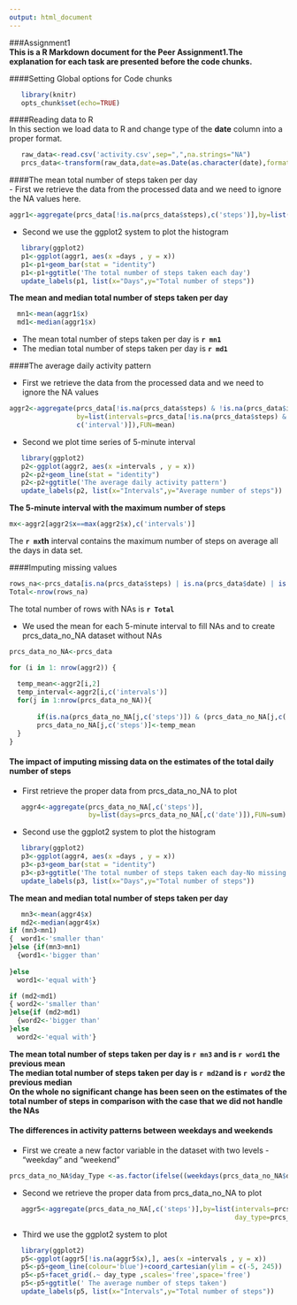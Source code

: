 ```yaml
---
output: html_document
---
```


###Assignment1  
**This is a R Markdown document for the Peer Assignment1.The explanation for each task are presented before the code chunks.** 
    
   
####Setting Global options for Code chunks  
    
```r
   library(knitr)  
   opts_chunk$set(echo=TRUE)
```

####Reading data to R  
  In this section we load data to R and change type of the **date** column into a proper format.  
     
```r
   raw_data<-read.csv('activity.csv',sep=",",na.strings="NA")
   prcs_data<-transform(raw_data,date=as.Date(as.character(date),format="%Y-%m-%d"))
```

####The mean total number of steps taken per day   
- First we retrieve the data from the processed data and we need to ignore the NA values here.  
```r
aggr1<-aggregate(prcs_data[!is.na(prcs_data$steps),c('steps')],by=list(days=prcs_data[!is.na(prcs_data$steps),                          c('date')]),FUN=sum)

```
- Second we use the ggplot2 system to plot the histogram  
```r
   library(ggplot2)
   p1<-ggplot(aggr1, aes(x =days , y = x)) 
   p1<-p1+geom_bar(stat = "identity")
   p1<-p1+ggtitle('The total number of steps taken each day')
   update_labels(p1, list(x="Days",y="Total number of steps"))
```

**The mean and median total number of steps taken per day**
```r
  mn1<-mean(aggr1$x)
  md1<-median(aggr1$x)
```
- The mean total number of steps taken per day is **`r mn1`**   
- The median total number of steps taken per day is **`r md1`**    

####The average daily activity pattern      
  
- First we retrieve the data from the processed data and we need to ignore the NA values    
```r
aggr2<-aggregate(prcs_data[!is.na(prcs_data$steps) & !is.na(prcs_data$interval),c('steps')],
                 by=list(intervals=prcs_data[!is.na(prcs_data$steps) & !is.na(prcs_data$interval),
                 c('interval')]),FUN=mean)
```
- Second we plot time series of 5-minute interval    
```r
   library(ggplot2)
   p2<-ggplot(aggr2, aes(x =intervals , y = x)) 
   p2<-p2+geom_line(stat = "identity")
   p2<-p2+ggtitle('The average daily activity pattern')
   update_labels(p2, list(x="Intervals",y="Average number of steps"))
```

**The 5-minute interval with the maximum number of steps**  

```r
mx<-aggr2[aggr2$x==max(aggr2$x),c('intervals')]
```

The **`r mx`th** interval  contains the maximum number of steps on average all the days in data set.  

####Imputing missing values

```r
rows_na<-prcs_data[is.na(prcs_data$steps) | is.na(prcs_data$date) | is.na(prcs_data$interval),  ]
Total<-nrow(rows_na)
```
The total number of rows with NAs is **`r Total`**   

- We used the mean for each 5-minute interval to fill NAs and to create prcs_data_no_NA dataset without NAs

```r
prcs_data_no_NA<-prcs_data

for (i in 1: nrow(aggr2)) {
  
  temp_mean<-aggr2[i,2]
  temp_interval<-aggr2[i,c('intervals')]
  for(j in 1:nrow(prcs_data_no_NA)){
    
       if(is.na(prcs_data_no_NA[j,c('steps')]) & (prcs_data_no_NA[j,c('interval')]==temp_interval))
       prcs_data_no_NA[j,c('steps')]<-temp_mean
  }
}

```

#### The impact of imputing missing data on the estimates of the total daily number of steps  

- First retrieve  the proper data from prcs_data_no_NA to plot  
```r

   aggr4<-aggregate(prcs_data_no_NA[,c('steps')],
                    by=list(days=prcs_data_no_NA[,c('date')]),FUN=sum)

```

- Second use the ggplot2 system to plot the histogram  
```r
   library(ggplot2)
   p3<-ggplot(aggr4, aes(x =days , y = x)) 
   p3<-p3+geom_bar(stat = "identity")
   p3<-p3+ggtitle('The total number of steps taken each day-No missing value')
   update_labels(p3, list(x="Days",y="Total number of steps"))
```

**The mean and median total number of steps taken per day**

```r
   mn3<-mean(aggr4$x)
   md2<-median(aggr4$x)
if (mn3<mn1) 
{  word1<-'smaller than'
}else {if(mn3>mn1)
  {word1<-'bigger than'
  
}else
  word1<-'equal with'}

if (md2<md1)
{ word2<-'smaller than'
}else{if (md2>md1)
  {word2<-'bigger than'
}else
  word2<-'equal with'}

```
**The mean total number of steps taken per day is `r mn3` and is `r word1`  the previous mean **    
**The median total number of steps taken per day is `r md2 `and is `r word2`  the previous median**  
**On the whole no significant change has been seen on the estimates of the total number of steps in comparison with the case that we did not handle the NAs**


#### The differences in activity patterns between weekdays and weekends

- First we create a new factor variable in the dataset with two levels - "weekday" and "weekend" 

```r
prcs_data_no_NA$day_Type <-as.factor(ifelse((weekdays(prcs_data_no_NA$date,T) %in% c('Sat','Sun')),'weekend','weekday'))
```

- Second we retrieve  the proper data from prcs_data_no_NA to plot
```r
   aggr5<-aggregate(prcs_data_no_NA[,c('steps')],by=list(intervals=prcs_data_no_NA[,c('interval')],
                                                         day_type=prcs_data_no_NA[,c('day_Type')]),FUN=mean)
```

- Third we use the ggplot2 system to plot 
```r
   library(ggplot2)
   p5<-ggplot(aggr5[!is.na(aggr5$x),], aes(x =intervals , y = x)) 
   p5<-p5+geom_line(colour='blue')+coord_cartesian(ylim = c(-5, 245))
   p5<-p5+facet_grid(.~ day_type ,scales='free',space='free') 
   p5<-p5+ggtitle(' The average number of steps taken')
   update_labels(p5, list(x="Intervals",y="Total number of steps"))
      
```
